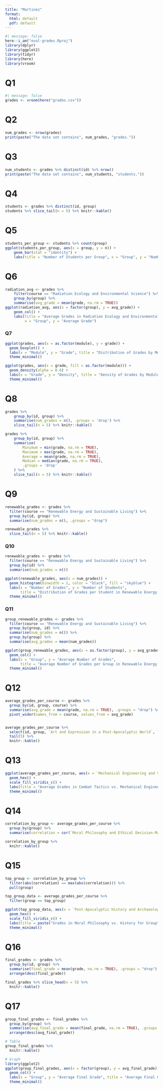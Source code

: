```yaml
---
title: "Martinez"
format:
  html: default
  pdf: default
---
```


```r
#| message: false
here::i_am("eval-grades.Rproj")
library(dplyr)
library(ggplot2)
library(tidyr)	
library(here)
library(vroom)
```
# Q1
```r
#| message: false
grades <- vroom(here("grades.csv"))
```

# Q2
```r
num_grades <- nrow(grades)
print(paste("The data set contains", num_grades, "grades."))
```

# Q3
```r
num_students <- grades %>% distinct(id) %>% nrow()
print(paste("The data set contains", num_students, "students."))
```

# Q4
```r
students <- grades %>% distinct(id, group)
students %>% slice_tail(n = 5) %>% knitr::kable()
```

# Q5
```r
students_per_group <- students %>% count(group)
ggplot(students_per_group, aes(x = group, y = n)) +
    geom_bar(stat = "identity") +
    labs(title = "Number of Students per Group", x = "Group", y = "Number of Students")
```

# Q6
```r
radiation_avg <- grades %>%
    filter(course == "Radiation Ecology and Environmental Science") %>%
    group_by(group) %>%
    summarise(avg_grade = mean(grade, na.rm = TRUE))
ggplot(radiation_avg, aes(x = factor(group), y = avg_grade)) +
    geom_col() +
    labs(title = "Average Grades in Radiation Ecology and Environmental Science by Group", 
         x = "Group", y = "Average Grade")
```

### Q7 
```r
ggplot(grades, aes(x = as.factor(module), y = grade)) +
  geom_boxplot() +
  labs(x = "Module", y = "Grade", title = "Distribution of Grades by Module") +
  theme_minimal()

ggplot(grades, aes(x = grade, fill = as.factor(module))) +
  geom_density(alpha = 0.6) +
  labs(x = "Grade", y = "Density", title = "Density of Grades by Module", fill = "Module") +
  theme_minimal()
```

# Q8
```r
grades %>%
    group_by(id, group) %>%
    summarise(num_grades = n(), .groups = 'drop') %>%
    slice_tail(n = 5) %>% knitr::kable()

grades %>%
    group_by(id, group) %>%
    summarise(
        Minimum = min(grade, na.rm = TRUE),
        Maximum = max(grade, na.rm = TRUE),
        Average = mean(grade, na.rm = TRUE),
        Median = median(grade, na.rm = TRUE),
        .groups = 'drop'
    ) %>%
    slice_tail(n = 5) %>% knitr::kable()
```

# Q9
```r
renewable_grades <- grades %>%
  filter(course == "Renewable Energy and Sustainable Living") %>%
  group_by(id, group) %>%
  summarise(num_grades = n(), .groups = "drop")

renewable_grades %>%
  slice_tail(n = 5) %>% knitr::kable()
```

### Q10
```r
renewable_grades <- grades %>%
  filter(course == "Renewable Energy and Sustainable Living") %>%
  group_by(id) %>%
  summarise(num_grades = n())

ggplot(renewable_grades, aes(x = num_grades)) +
  geom_histogram(binwidth = 1, color = "black", fill = "skyblue") +
  labs(x = "Number of Grades", y = "Number of Students",
       title = "Distribution of Grades per Student in Renewable Energy and Sustainable Living") +
  theme_minimal()
```

### Q11
```r
group_renewable_grades <- grades %>%
  filter(course == "Renewable Energy and Sustainable Living") %>%
  group_by(group, id) %>%
  summarise(num_grades = n()) %>%
  group_by(group) %>%
  summarise(avg_grades = mean(num_grades))

ggplot(group_renewable_grades, aes(x = as.factor(group), y = avg_grades)) +
  geom_col() +
  labs(x = "Group", y = "Average Number of Grades",
       title = "Average Number of Grades per Group in Renewable Energy and Sustainable Living") +
  theme_minimal()

```

# Q12
```r
average_grades_per_course <- grades %>%
  group_by(id, group, course) %>%
  summarise(avg_grade = mean(grade, na.rm = TRUE), .groups = "drop") %>%
  pivot_wider(names_from = course, values_from = avg_grade)


average_grades_per_course %>%
  select(id, group, `Art and Expression in a Post-Apocalyptic World`, `Combat Tactics and Self-Defense`) %>%
  tail(5) %>%
  knitr::kable()
```

# Q13
```r
ggplot(average_grades_per_course, aes(x = `Mechanical Engineering and Vehicle Repair`, y = `Combat Tactics and Self-Defense`)) +
  geom_hex() +
  scale_fill_viridis_c() +
  labs(title = "Average Grades in Combat Tactics vs. Mechanical Engineering", x = "Mechanical Engineering and Vehicle Repair", y = "Combat Tactics and Self-Defense") +
  theme_minimal()

```

# Q14
```r
correlation_by_group <- average_grades_per_course %>%
  group_by(group) %>%
  summarise(correlation = cor(`Moral Philosophy and Ethical Decision-Making`, `Post-Apocalyptic History and Archaeology`, use = "complete.obs")) 

correlation_by_group %>%
  knitr::kable()

```

# Q15
```r
top_group <- correlation_by_group %>%
  filter(abs(correlation) == max(abs(correlation))) %>%
  pull(group)

top_group_data <- average_grades_per_course %>%
  filter(group == top_group)

ggplot(top_group_data, aes(x = `Post-Apocalyptic History and Archaeology`, y = `Moral Philosophy and Ethical Decision-Making`)) +
  geom_hex() +
  scale_fill_viridis_c() +
  labs(title = paste("Grades in Moral Philosophy vs. History for Group", top_group), x = "Post-Apocalyptic History and Archaeology", y = "Moral Philosophy and Ethical Decision-Making") +
  theme_minimal()

```

# Q16
```r
final_grades <- grades %>%
  group_by(id, group) %>%
  summarise(final_grade = mean(grade, na.rm = TRUE), .groups = "drop") %>%
  arrange(desc(final_grade))

final_grades %>% slice_head(n = 5) %>%
  knitr::kable() 

```

# Q17
```r
group_final_grades <- final_grades %>%
  group_by(group) %>%
  summarise(avg_final_grade = mean(final_grade, na.rm = TRUE), .groups = "drop") %>%
  arrange(desc(avg_final_grade))

# Table
group_final_grades %>%
  knitr::kable() 

# Graph
library(ggplot2)
ggplot(group_final_grades, aes(x = factor(group), y = avg_final_grade)) +
  geom_col() +
  labs(x = "Group", y = "Average Final Grade", title = "Average Final Grade per Group") +
  theme_minimal()
```







